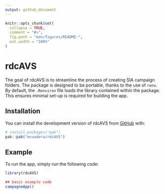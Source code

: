 ```yaml
---
output: github_document
---
```


<!-- README.md is generated from README.Rmd. Please edit that file -->

```r
knitr::opts_chunk$set(
  collapse = TRUE,
  comment = "#>",
  fig.path = "man/figures/README-",
  out.width = "100%"
)
```

# rdcAVS

<!-- badges: start -->
<!-- badges: end -->

The goal of rdcAVS is to streamline the process of creating SIA campaign folders. The package is
designed to be portable, thanks to the use of `renv`. By default, the `.Renviron` file loads the library contained within the package. This ensures minimal set-up is required for building the app.

## Installation

You can install the development version of rdcAVS from [GitHub](https://github.com/) with:

``` r
# install.packages("pak")
pak::pak("mcuadera/rdcAVS")
```

## Example

To run the app, simply run the following code:

``` r
library(rdcAVS)

## basic example code
campagneApp()
```


